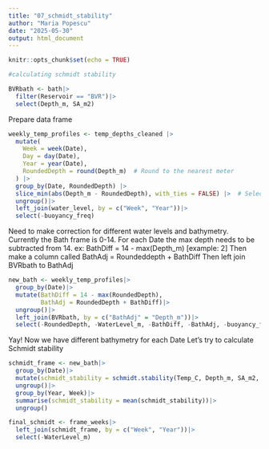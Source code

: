 ```yaml
---
title: "07_schmidt_stability"
author: "Maria Popescu"
date: "2025-05-30"
output: html_document
---
```


```r
knitr::opts_chunk$set(echo = TRUE)
```

```r
#calculating schmidt stability 

BVRbath <- bath|>
  filter(Reservoir == "BVR")|>
  select(Depth_m, SA_m2)
```
  
Prepare data frame
```r
weekly_temp_profiles <- temp_depths_cleaned |>
  mutate(
    Week = week(Date),
    Day = day(Date),
    Year = year(Date),
    RoundedDepth = round(Depth_m)  # Round to the nearest meter
  ) |>
  group_by(Date, RoundedDepth) |>
  slice_min(abs(Depth_m - RoundedDepth), with_ties = FALSE) |>  # Select depth closest to that rounded meter
  ungroup()|>
  left_join(water_level, by = c("Week", "Year"))|>
  select(-buoyancy_freq)
```

Need to make correction for different water levels and bathymetry.
Currently the Bath frame is 0-14. 
For each Date the max depth needs to be subtracted from 14. ex: BathDiff = 14 - max(Depth_m) [example: 2]
Then make a column called BathAdj = Roundeddepth + BathDiff
Then left join BVRbath to BathAdj

```r
new_bath <- weekly_temp_profiles|>
  group_by(Date)|>
  mutate(BathDiff = 14 - max(RoundedDepth), 
         BathAdj = RoundedDepth + BathDiff)|>
  ungroup()|>
  left_join(BVRbath, by = c("BathAdj" = "Depth_m"))|>
  select(-RoundedDepth, -WaterLevel_m, -BathDiff, -BathAdj, -buoyancy_freq)
```
Yay! Now we have different bathymetry for each Date
Let's try to calculate Schmidt stability
```r
schmidt_frame <- new_bath|>
  group_by(Date)|>
  mutate(schmidt_stability = schmidt.stability(Temp_C, Depth_m, SA_m2, Depth_m))|>
  ungroup()|>
  group_by(Year, Week)|>
  summarise(schmidt_stability = mean(schmidt_stability))|>
  ungroup()
```
```r
final_schmidt <- frame_weeks|>
  left_join(schmidt_frame, by = c("Week", "Year"))|>
  select(-WaterLevel_m)
```


